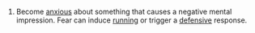 #Become [[anxious]] about something that causes a negative mental impression.  Fear can induce [[running]] or trigger a [[defensive]] response.